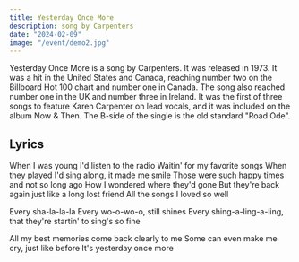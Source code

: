 ```yaml
---
title: Yesterday Once More
description: song by Carpenters
date: "2024-02-09"
image: "/event/demo2.jpg"
---
```


Yesterday Once More is a song by Carpenters. It was released in 1973. It was a hit in the United States and Canada, reaching number two on the Billboard Hot 100 chart and number one in Canada. The song also reached number one in the UK and number three in Ireland. It was the first of three songs to feature Karen Carpenter on lead vocals, and it was included on the album Now & Then. The B-side of the single is the old standard "Road Ode".

## Lyrics

When I was young I'd listen to the radio
Waitin' for my favorite songs
When they played I'd sing along, it made me smile
Those were such happy times and not so long ago
How I wondered where they'd gone
But they're back again just like a long lost friend
All the songs I loved so well

Every sha-la-la-la
Every wo-o-wo-o, still shines
Every shing-a-ling-a-ling, that they're startin' to sing's so fine

All my best memories come back clearly to me
Some can even make me cry, just like before
It's yesterday once more
